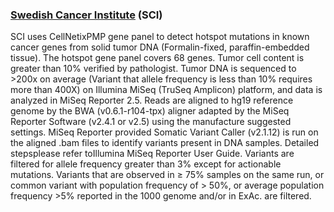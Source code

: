 ### [Swedish Cancer Institute](https://www.swedish.org/services/cancer-institute) (SCI)

SCI uses CellNetixPMP gene panel to detect hotspot mutations in known cancer genes from solid tumor DNA (Formalin-fixed, paraffin-embedded tissue). The hotspot gene panel covers 68 genes. Tumor cell content is greater than 10% verified by pathologist. Tumor DNA is sequenced to \>200x on average (Variant that allele frequency is less than 10% requires more than 400X) on Illumina MiSeq (TruSeq Amplicon) platform, and data is analyzed in MiSeq Reporter 2.5. Reads are aligned to hg19 reference genome by the BWA (v0.6.1-r104-tpx) aligner adapted by the MiSeq Reporter Software (v2.4.1 or v2.5) using the manufacture suggested settings. MiSeq Reporter provided Somatic Variant Caller (v2.1.12) is run on the aligned .bam files to identify variants present in DNA samples. Detailed stepsplease refer toIllumina MiSeq Reporter User Guide. Variants are filtered for allele frequency greater than 3% except for actionable mutations. Variants that are observed in $\ge$ 75% samples on the same run, or common variant with population frequency of \> 50%, or average population frequency \>5% reported in the 1000 genome and/or in ExAc. are filtered.
